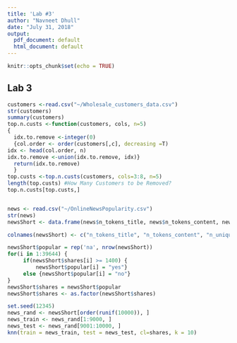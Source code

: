 ---
title: 'Lab #3'
author: "Navneet Dhull"
date: "July 31, 2018"
output:
  pdf_document: default
  html_document: default
---

```{r setup, include=FALSE}
knitr::opts_chunk$set(echo = TRUE)
```

## Lab 3 
```{r lab 3.1 part 1}
customers <-read.csv("~/Wholesale_customers_data.csv")
str(customers)
summary(customers)
top.n.custs <-function(customers, cols, n=5)
{
  idx.to.remove <-integer(0)
  {col.order <- order(customers[,c], decreasing =T)
idx <- head(col.order, n)
idx.to.remove <-union(idx.to.remove, idx)}
  return(idx.to.remove)
  }
top.custs <-top.n.custs(customers, cols=3:8, n=5)
length(top.custs) #How Many Customers to be Removed?
top.n.custs[top.custs,]



```

```{r lab 3.1 part 2}
news <- read.csv("~/OnlineNewsPopularity.csv")
str(news)
newsShort <- data.frame(news$n_tokens_title, news$n_tokens_content, news$n_unique_tokens, news$n_non_stop_words, news$num_hrefs, news$num_imgs, news$num_videos, news$average_token_length, news$num_keywords, news$kw_max_max, news$global_sentiment_polarity, news$avg_positive_polarity, news$title_subjectivity, news$title_sentiment_polarity, news$abs_title_subjectivity, news$abs_title_sentiment_polarity, news$shares)

colnames(newsShort) <- c("n_tokens_title", "n_tokens_content", "n_unique_tokens", "n_non_stop_words", "num_hrefs", "num_imgs", "num_videos", "average_token_length", "num_keywords", "kw_max_max", "global_sentiment_polarity", "avg_positive_polarity", "title_subjectivity", "title_sentiment_polarity", "abs_title_subjectivity", "abs_title_sentiment_polarity", "shares")

newsShort$popular = rep('na', nrow(newsShort))
for(i in 1:39644) {
     if(newsShort$shares[i] >= 1400) {
         newsShort$popular[i] = "yes"} 
     else {newsShort$popular[i] = "no"}
}
newsShort$shares = newsShort$popular
newsShort$shares <- as.factor(newsShort$shares)

set.seed(12345)
news_rand <- newsShort[order(runif(10000)), ]
news_train <- news_rand[1:9000, ]
news_test <- news_rand[9001:10000, ]
knn(train = news_train, test = news_test, cl=shares, k = 10)
```

```{r creditdata}
```
